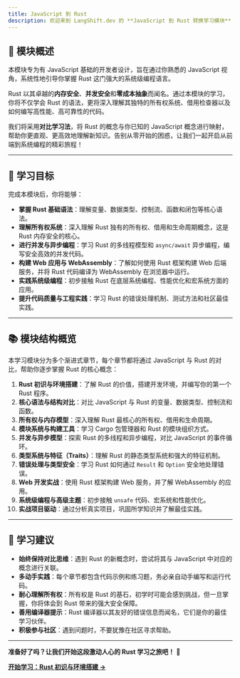 ```yaml
---
title: JavaScript 到 Rust
description: 欢迎来到 LangShift.dev 的 **JavaScript 到 Rust 转换学习模块**！
---
```


## 📖 模块概述

本模块专为有 JavaScript 基础的开发者设计，旨在通过你熟悉的 JavaScript 视角，系统性地引导你掌握 Rust 这门强大的系统级编程语言。

Rust 以其卓越的**内存安全**、**并发安全**和**零成本抽象**而闻名。通过本模块的学习，你将不仅学会 Rust 的语法，更将深入理解其独特的所有权系统、借用检查器以及如何编写高性能、高可靠性的代码。

我们将采用**对比学习法**，将 Rust 的概念与你已知的 JavaScript 概念进行映射，帮助你更直观、更高效地理解新知识。告别从零开始的困惑，让我们一起开启从前端到系统编程的精彩旅程！

---

## 🎯 学习目标

完成本模块后，你将能够：

*   **掌握 Rust 基础语法**：理解变量、数据类型、控制流、函数和闭包等核心语法。
*   **理解所有权系统**：深入理解 Rust 独有的所有权、借用和生命周期概念，这是 Rust 内存安全的核心。
*   **进行并发与异步编程**：学习 Rust 的多线程模型和 `async/await` 异步编程，编写安全高效的并发代码。
*   **构建 Web 应用与 WebAssembly**：了解如何使用 Rust 框架构建 Web 后端服务，并将 Rust 代码编译为 WebAssembly 在浏览器中运行。
*   **实践系统级编程**：初步接触 Rust 在底层系统编程、性能优化和宏系统方面的应用。
*   **提升代码质量与工程实践**：学习 Rust 的错误处理机制、测试方法和社区最佳实践。

---

## 📚 模块结构概览

本学习模块分为多个渐进式章节，每个章节都将通过 JavaScript 与 Rust 的对比，帮助你逐步掌握 Rust 的核心概念：

1.  **Rust 初识与环境搭建**：了解 Rust 的价值，搭建开发环境，并编写你的第一个 Rust 程序。
2.  **核心语法与结构对比**：对比 JavaScript 与 Rust 的变量、数据类型、控制流和函数。
3.  **所有权与内存模型**：深入理解 Rust 最核心的所有权、借用和生命周期。
4.  **模块系统与构建工具**：学习 Cargo 包管理器和 Rust 的模块组织方式。
5.  **并发与异步模型**：探索 Rust 的多线程和异步编程，对比 JavaScript 的事件循环。
6.  **类型系统与特征（Traits）**：理解 Rust 的静态类型系统和强大的特征机制。
7.  **错误处理与类型安全**：学习 Rust 如何通过 `Result` 和 `Option` 安全地处理错误。
8.  **Web 开发实战**：使用 Rust 框架构建 Web 服务，并了解 WebAssembly 的应用。
9.  **系统级编程与高级主题**：初步接触 `unsafe` 代码、宏系统和性能优化。
10. **实战项目驱动**：通过分析真实项目，巩固所学知识并了解最佳实践。

---

## 🚀 学习建议

*   **始终保持对比思维**：遇到 Rust 的新概念时，尝试将其与 JavaScript 中对应的概念进行关联。
*   **多动手实践**：每个章节都包含代码示例和练习题，务必亲自动手编写和运行代码。
*   **耐心理解所有权**：所有权是 Rust 的基石，初学时可能会感到挑战，但一旦掌握，你将体会到 Rust 带来的强大安全保障。
*   **善用编译器提示**：Rust 编译器以其友好的错误信息而闻名，它们是你的最佳学习伙伴。
*   **积极参与社区**：遇到问题时，不要犹豫在社区寻求帮助。

---

**准备好了吗？让我们开始这段激动人心的 Rust 学习之旅吧！** 🦀

[**开始学习：Rust 初识与环境搭建 →**](./js2rust/module-00-rust-introduction)
